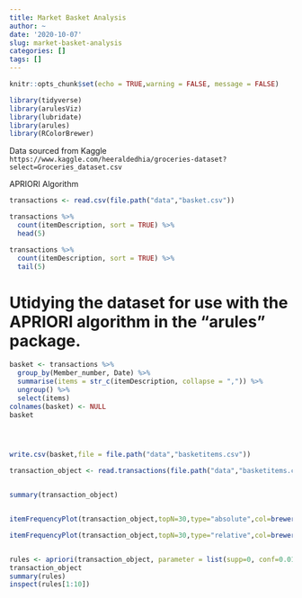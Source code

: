 ```yaml
---
title: Market Basket Analysis
author: ~
date: '2020-10-07'
slug: market-basket-analysis
categories: []
tags: []
---
```


```r
knitr::opts_chunk$set(echo = TRUE,warning = FALSE, message = FALSE)
```

```r
library(tidyverse)
library(arulesViz)
library(lubridate)
library(arules)
library(RColorBrewer)
```

Data sourced from Kaggle ``````https://www.kaggle.com/heeraldedhia/groceries-dataset?select=Groceries_dataset.csv``````

APRIORI Algorithm

```r
transactions <- read.csv(file.path("data","basket.csv"))

transactions %>% 
  count(itemDescription, sort = TRUE) %>% 
  head(5)

transactions %>% 
  count(itemDescription, sort = TRUE) %>% 
  tail(5)
```


# Utidying the dataset for use with the APRIORI algorithm in the "arules" package.

```r
basket <- transactions %>%
  group_by(Member_number, Date) %>%
  summarise(items = str_c(itemDescription, collapse = ",")) %>%
  ungroup() %>%
  select(items)
colnames(basket) <- NULL
basket




write.csv(basket,file = file.path("data","basketitems.csv"))

transaction_object <- read.transactions(file.path("data","basketitems.csv"),sep = ",")


summary(transaction_object)


itemFrequencyPlot(transaction_object,topN=30,type="absolute",col=brewer.pal(8,'Pastel1'), main="Absolute Item Frequency Plot")

itemFrequencyPlot(transaction_object,topN=30,type="relative",col=brewer.pal(8,'Pastel1'), main="Absolute Item Frequency Plot")


rules <- apriori(transaction_object, parameter = list(supp=0, conf=0.01,minlen=2))
transaction_object
summary(rules)
inspect(rules[1:10])

```


